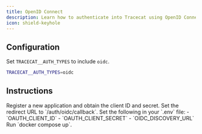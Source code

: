 ```yaml
---
title: OpenID Connect
description: Learn how to authenticate into Tracecat using OpenID Connect.
icon: shield-keyhole
---
```


## Configuration

Set `TRACECAT__AUTH_TYPES` to include `oidc`.

```bash
TRACECAT__AUTH_TYPES=oidc
```

## Instructions

<Steps>
  <Step title="Create an OIDC app in your provider">
    Register a new application and obtain the client ID and secret.
    Set the redirect URL to `<your-domain>/auth/oidc/callback`.
  </Step>
  <Step title="Configure environment variables in Tracecat">
    Set the following in your `.env` file:
    - `OAUTH_CLIENT_ID`
    - `OAUTH_CLIENT_SECRET`
    - `OIDC_DISCOVERY_URL`
  </Step>
  <Step title="Restart Tracecat">
    Run `docker compose up`.
  </Step>
</Steps>
